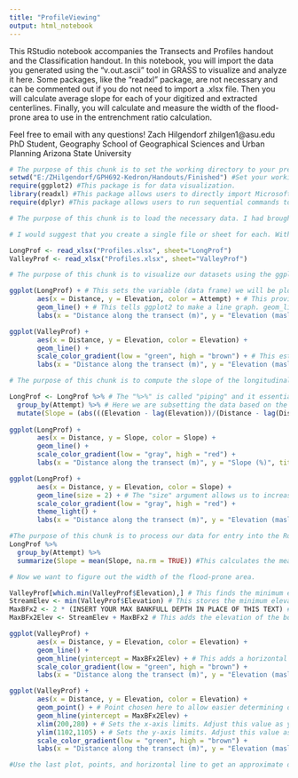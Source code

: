 ```yaml
---
title: "ProfileViewing"
output: html_notebook
---
```


This RStudio notebook accompanies the Transects and Profiles handout and the Classification handout. In this notebook, you will import the data you generated using the "v.out.ascii" tool in GRASS to visualize and analyze it here. Some packages, like the "readxl" package, are not necessary and can be commented out if you do not need to import a .xlsx file. Then you will calculate average slope for each of your digitized and extracted centerlines. Finally, you will calculate and measure the width of the flood-prone area to use in the entrenchment ratio calculation.

Feel free to email with any questions!
Zach Hilgendorf
zhilgen1@asu.edu
PhD Student, Geography
School of Geographical Sciences and Urban Planning
Arizona State University


```r
# The purpose of this chunk is to set the working directory to your preferred location and load the necessary packages.
setwd("E:/ZHilgendorf/GPH692-Kedron/Handouts/Finished") #Set your working directory to your desired folder. Make sure you used forward slashes and the location is quoted.
require(ggplot2) #This package is for data visualization.
library(readxl) #This package allows users to directly import Microsoft Excel .xlsx files (among others)
require(dplyr) #This package allows users to run sequential commands to manipulate and process your data.
```

```r
# The purpose of this chunk is to load the necessary data. I had brought my data into Microsoft Excel, so my format differs slightly, but you can import data as a text file or CSV if you prefer, using the "read.csv" or "read.delim" functions.

# I would suggest that you create a single file or sheet for each. Within those, you will need three columns: Distance, Elevation, Attempt. Distance refers to distance along the transect (in meters). Elevation refers to the elevation above mean sea level (in meters). Attempt should be a single number (1, 2, or 3) in reference to which centerline is represented. This will allow you to run things much more simply, with fewer variables to consider.

LongProf <- read_xlsx("Profiles.xlsx", sheet="LongProf")
ValleyProf <- read_xlsx("Profiles.xlsx", sheet="ValleyProf")
```

```r
# The purpose of this chunk is to visualize our datasets using the ggplot2 package.This chunk is set up so that your variables do not need to be specified and the chunk can just be run.

ggplot(LongProf) + # This sets the variable (data frame) we will be plotting.
       aes(x = Distance, y = Elevation, color = Attempt) + # This provides the axes designations and how to color the data.
       geom_line() + # This tells ggplot2 to make a line graph. geom_line could be changed to geom_point without issue.
       labs(x = "Distance along the transect (m)", y = "Elevation (masl)", title = "Longitudinal Profile of Extracted Reach") # This sets the axes labels and title of the plot.

ggplot(ValleyProf) +
       aes(x = Distance, y = Elevation, color = Elevation) +
       geom_line() +
       scale_color_gradient(low = "green", high = "brown") + # This establishes a color gradient between green and brown to color the data.
       labs(x = "Distance along the transect (m)", y = "Elevation (masl)", title = "Cross-Sectional Profile of Valley Near CHaMP Point")
```

```r
# The purpose of this chunk is to compute the slope of the longitudinal profile (between points) and the average slope of the line. We will use the "dplyr" package for part of this.

LongProf <- LongProf %>% # The "%>%" is called "piping" and it essentially allows us to take the output of a function and sequentially feed it to the next argument. This is very useful for subsetting and tacking on new columns with output data!
  group_by(Attempt) %>% # Here we are subsetting the data based on the attempt number (1-3). 
  mutate(Slope = (abs(((Elevation - lag(Elevation))/(Distance - lag(Distance))*100)))) # Create a column for slope (Change in Vertical Position/Change in Horizontal Position) with absolute values that is relative to the Attempt
         
ggplot(LongProf) +
       aes(x = Distance, y = Slope, color = Slope) +
       geom_line() +
       scale_color_gradient(low = "gray", high = "red") +
       labs(x = "Distance along the transect (m)", y = "Slope (%)", title = "Slope of the Longitudinal Profile of the Extracted Reach")

ggplot(LongProf) +
       aes(x = Distance, y = Elevation, color = Slope) +
       geom_line(size = 2) + # The "size" argument allows us to increase or decrease our point size.
       scale_color_gradient(low = "gray", high = "red") +
       theme_light() +
       labs(x = "Distance along the transect (m)", y = "Elevation (masl)", title = "Longitudinal Profile of Extracted Reach")
```

```r
#The purpose of this chunk is to process our data for entry into the Rosgen Stream Classification scheme. This chunk can be run now, or it can be run during the Classification handout. The chunk reports the mean slope (by attempt) and gives you the necessary tools to determine the flood-prone area of the stream to calculate the entrenchment ratio.
LongProf %>%
  group_by(Attempt) %>% 
  summarize(Slope = mean(Slope, na.rm = TRUE)) #This calculates the mean slope, based on the Attempt.

# Now we want to figure out the width of the flood-prone area.

ValleyProf[which.min(ValleyProf$Elevation),] # This finds the minimum elevation, which should correspond to the lowest elevation in the stream channel, and reports the entire row. That part is essential! Double check the reported value with one of the plots you have made before to verify.
StreamElev <- min(ValleyProf$Elevation) # This stores the minimum elevation that you found in the previous step.
MaxBFx2 <- 2 * (INSERT YOUR MAX BANKFULL DEPTH IN PLACE OF THIS TEXT) # Insert the maximum bankfull depth from the shapefile table and your point here to get twice the maximum bankfull depth.
MaxBFx2Elev <- StreamElev + MaxBFx2 # This adds the elevation of the bottom of the stream to twice the bankfull depth, allowing you to get the elevation (above mean sea level) of that variable.

ggplot(ValleyProf) +
       aes(x = Distance, y = Elevation, color = Elevation) +
       geom_line() +
       geom_hline(yintercept = MaxBFx2Elev) + # This adds a horizontal line at a prescribed location. In this case, we are drawing a line at twice the maximum bankfull depth.
       scale_color_gradient(low = "green", high = "brown") +
       labs(x = "Distance along the transect (m)", y = "Elevation (masl)", title = "Cross-Sectional Profile of Valley Near CHaMP Point")

ggplot(ValleyProf) +
       aes(x = Distance, y = Elevation, color = Elevation) +
       geom_point() + # Point chosen here to allow easier determining of the width (points are horizontally spaced by 1 meter)
       geom_hline(yintercept = MaxBFx2Elev) +
       xlim(200,280) + # Sets the x-axis limits. Adjust this value as you zoom in to the correct area.
       ylim(1102,1105) + # Sets the y-axis limits. Adjust this value as you zoom in to the correct area.
       scale_color_gradient(low = "green", high = "brown") +
       labs(x = "Distance along the transect (m)", y = "Elevation (masl)", title = "Determining the Flood-Prone Width")

#Use the last plot, points, and horizontal line to get an approximate distance of the flood-prone area. Keep for your notes and to include in your classification and report.
```

